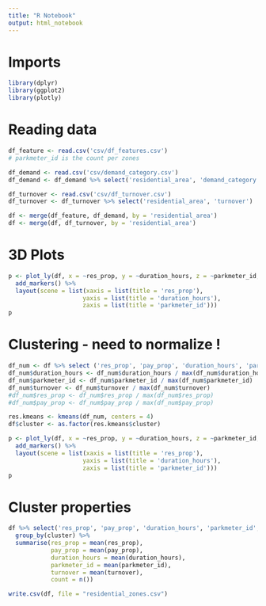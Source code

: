 ```yaml
---
title: "R Notebook"
output: html_notebook
---
```


# Imports

```r
library(dplyr)
library(ggplot2)
library(plotly)
```


# Reading data

```r
df_feature <- read.csv('csv/df_features.csv')
# parkmeter_id is the count per zones 
```

```r
df_demand <- read.csv('csv/demand_category.csv') 
df_demand <- df_demand %>% select('residential_area', 'demand_category')
```

```r
df_turnover <- read.csv('csv/df_turnover.csv')
df_turnover <- df_turnover %>% select('residential_area', 'turnover')
```


```r
df <- merge(df_feature, df_demand, by = 'residential_area')
df <- merge(df, df_turnover, by = 'residential_area')
```


# 3D Plots 

```r
p <- plot_ly(df, x = ~res_prop, y = ~duration_hours, z = ~parkmeter_id, color = ~demand_category) %>%
  add_markers() %>%
  layout(scene = list(xaxis = list(title = 'res_prop'),
                     yaxis = list(title = 'duration_hours'),
                     zaxis = list(title = 'parkmeter_id')))
p
```

# Clustering - need to normalize ! 

```r
df_num <- df %>% select ('res_prop', 'pay_prop', 'duration_hours', 'parkmeter_id', 'turnover')
df_num$duration_hours <- df_num$duration_hours / max(df_num$duration_hours)
df_num$parkmeter_id <- df_num$parkmeter_id / max(df_num$parkmeter_id)
df_num$turnover <- df_num$turnover / max(df_num$turnover)
#df_num$res_prop <- df_num$res_prop / max(df_num$res_prop)
#df_num$pay_prop <- df_num$pay_prop / max(df_num$pay_prop)
```


```r
res.kmeans <- kmeans(df_num, centers = 4)
df$cluster <- as.factor(res.kmeans$cluster)
```

```r
p <- plot_ly(df, x = ~res_prop, y = ~duration_hours, z = ~parkmeter_id, color = ~cluster) %>%
  add_markers() %>%
  layout(scene = list(xaxis = list(title = 'res_prop'),
                     yaxis = list(title = 'duration_hours'),
                     zaxis = list(title = 'parkmeter_id')))
p
```

# Cluster properties 

```r
df %>% select('res_prop', 'pay_prop', 'duration_hours', 'parkmeter_id', 'cluster', 'turnover') %>% 
  group_by(cluster) %>% 
  summarise(res_prop = mean(res_prop), 
            pay_prop = mean(pay_prop),
            duration_hours = mean(duration_hours),
            parkmeter_id = mean(parkmeter_id), 
            turnover = mean(turnover), 
            count = n())
```

```r
write.csv(df, file = "residential_zones.csv")
```

